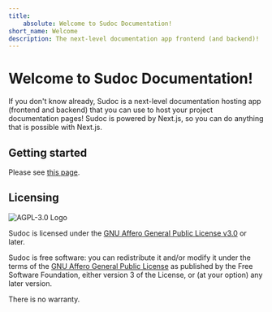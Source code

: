 ```yaml
---
title:
    absolute: Welcome to Sudoc Documentation!
short_name: Welcome
description: The next-level documentation app frontend (and backend)! 
---
```


# Welcome to Sudoc Documentation!

If you don't know already, Sudoc is a next-level documentation hosting app (frontend and backend) that you can use to host your project documentation pages!
Sudoc is powered by Next.js, so you can do anything that is possible with Next.js.

## Getting started

Please see [this page](/getting-started).

## Licensing

![AGPL-3.0 Logo](https://www.gnu.org/graphics/agplv3-with-text-162x68.png)

Sudoc is licensed under the [GNU Affero General Public License v3.0](https://www.gnu.org/licenses/agpl-3.0.en.html) or later.

Sudoc is free software: you can redistribute it and/or modify
it under the terms of the [GNU Affero General Public License](https://www.gnu.org/licenses/agpl-3.0.en.html) as
published by the Free Software Foundation, either version 3 of the
License, or (at your option) any later version.

There is no warranty.
